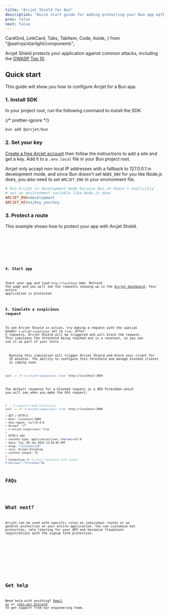 ```yaml
---
title: "Arcjet Shield for Bun"
description: "Quick start guide for adding protecting your Bun app with Arcjet Shield."
prev: false
next: false
---
```


  CardGrid,
  LinkCard,
  Tabs,
  TabItem,
  Code,
  Aside,
} from "@astrojs/starlight/components";

Arcjet Shield protects your application against common attacks, including the
[OWASP Top 10](https://owasp.org/www-project-top-ten/).

<WhatIsArcjet />

## Quick start

This guide will show you how to configure Arcjet for a Bun app.

### 1. Install SDK

In your project root, run the following command to install the SDK:

{/* prettier-ignore */}
```sh
bun add @arcjet/bun
```

### 2. Set your key

[Create a free Arcjet account](https://app.arcjet.com) then follow the
instructions to add a site and get a key. Add it to a `.env.local` file in your
Bun project root.

Arcjet only accept non-local IP addresses with a fallback to 127.0.0.1 in development mode, and since Bun
doesn't set `NODE_ENV` for you like Node.js does, you also need to set
`ARCJET_ENV` in your environment file.

```ini title=".env.local"
# Run Arcjet in development mode because Bun.sh doesn't explicitly
# set an environment variable like Node.js does
ARCJET_ENV=development
ARCJET_KEY=ajkey_yourkey
```

### 3. Protect a route

This example shows how to protect your app with Arcjet Shield.

<Tabs>
  <TabItem label="TS">
    <Code code={Step3TS} lang="ts" title="/index.ts" />
  </TabItem>
  <TabItem label="JS">
    <Code code={Step3JS} lang="js" title="/src/index.js" />
  </TabItem>
</Tabs>

### 4. Start app

Start your app and load `http://localhost:3000`. Refresh the page and you will
see the requests showing up in the [Arcjet dashboard](https://app.arcjet.com).
Your entire application is protected.

### 5. Simulate a suspicious request

To see Arcjet Shield in action, try making a request with the special header
`x-arcjet-suspicious` set to `true`. After 5 requests, Arcjet Shield will be
triggered and will block the request. This simulates the threshold being
reached and is a constant, so you can use it as part of your tests.

<Aside type="caution" title="This will block your client">
  Running this simulation will trigger Arcjet Shield and block your client for
  15 minutes. The ability to configure this threshold and manage blocked clients
  is coming soon.
</Aside>

```sh
curl -v -H "x-arcjet-suspicious: true" http://localhost:3000
```

The default response for a blocked request is a 403 Forbidden which you will see
when you make the 6th request:

```sh
# ...5 requests made previously
curl -v -H "x-arcjet-suspicious: true" http://localhost:3000
...
> GET / HTTP/2
> Host: localhost:3000
> User-Agent: curl/8.4.0
> Accept: */*
> x-arcjet-suspicious: true
>
< HTTP/2 403
< content-type: application/json; charset=utf-8
< date: Tue, 09 Jan 2024 13:43:04 GMT
< etag: "7a3v9j8es220"
< vary: Accept-Encoding
< content-length: 72
<
* Connection #0 to host localhost left intact
{"message":"Forbidden"}%
```

## FAQs

<FAQs />

## What next?

Arcjet can be used with specific rules on individual routes or as general
protection on your entire application. You can customize bot protection, rate
limiting for your API and minimize fraudulent registrations with the signup form
protection.

<CardGrid>
  <LinkCard
    title="Arcjet Shield reference"
    href="/shield/reference/bun"
    description="Full details about Arcjet shield."
  />
  <LinkCard
    title="Example app"
    href="https://github.com/arcjet/arcjet-js/tree/main/examples/bun"
    description="Check out our Bun example code in GitHub."
  ></LinkCard>
  <LinkCard
    title="Bot protection"
    href="/bot-protection/quick-start/bun"
    description="Protect your app from bots and scrapers."
  />
  <LinkCard
    title="Rate limiting"
    href="/rate-limiting/quick-start/bun"
    description="Protect your app from abuse."
  />
  <LinkCard
    title="Email validation"
    href="/email-validation/quick-start/bun"
    description="Minimize fraudulent registrations."
  />
  <LinkCard
    title="Signup form protection"
    href="/signup-protection/quick-start/bun"
    description="Protect your signup form from abuse."
  />
  <LinkCard
    title="SDK reference"
    href="/reference/bun"
    description="Bun SDK reference guide."
  />
</CardGrid>

## Get help

Need help with anything? [Email us](mailto:support@arcjet.com) or [join our
Discord](https://discord.gg/TPra6jqZDC) to get support from our
engineering team.

